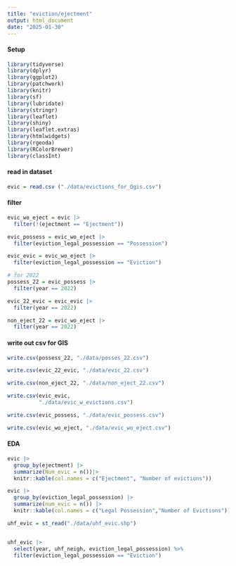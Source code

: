 ```yaml
---
title: "eviction/ejectment"
output: html_document
date: "2025-01-30"
---
```


#### Setup

```r
library(tidyverse)
library(dplyr)
library(ggplot2)
library(patchwork)
library(knitr)
library(sf)
library(lubridate)
library(stringr)
library(leaflet)
library(shiny)
library(leaflet.extras)
library(htmlwidgets)
library(rgeoda)
library(RColorBrewer)
library(classInt)
```

#### read in dataset

```r
evic = read.csv ("./data/evictions_for_Qgis.csv")

```

#### filter

```r
evic_wo_eject = evic |>
  filter(!(ejectment == "Ejectment"))

evic_possess = evic_wo_eject |>
  filter(eviction_legal_possession == "Possession")

evic_evic = evic_wo_eject |>
  filter(eviction_legal_possession == "Eviction")

# for 2022
possess_22 = evic_possess |>
  filter(year == 2022)

evic_22_evic = evic_evic |>
  filter(year == 2022)

non_eject_22 = evic_wo_eject |>
  filter(year == 2022)
```

#### write out csv for GIS

```r
write.csv(possess_22, "./data/posses_22.csv")

write.csv(evic_22_evic, "./data/evic_22.csv")

write.csv(non_eject_22, "./data/non_eject_22.csv")

write.csv(evic_evic,
          "./data/evic_w_evictions.csv")

write.csv(evic_possess, "./data/evic_possess.csv")

write.csv(evic_wo_eject, "./data/evic_wo_eject.csv")

```

#### EDA

```r
evic |>
  group_by(ejectment) |>
  summarize(Num_evic = n())|>
  knitr::kable(col.names = c("Ejectment", "Number of evictions"))

evic |>
  group_by(eviction_legal_possession) |>
  summarize(num_evic = n()) |>
  knitr::kable(col.names = c("Legal Possession","Number of Evictions"))

uhf_evic = st_read("./data/uhf_evic.shp")


uhf_evic |>
  select(year, uhf_neigh, eviction_legal_possession) %>%
  filter(eviction_legal_possession == "Eviction")
```

